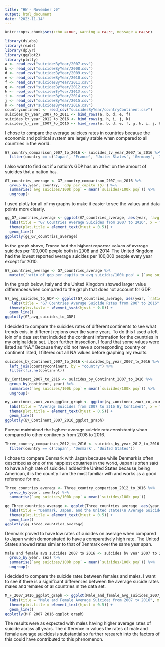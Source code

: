 ```yaml
---
title: "HW - November 20"
output: html_document
date: "2022-11-14"
---
```



```r
knitr::opts_chunk$set(echo =TRUE, warning = FALSE, message = FALSE)
```



```r
library(dslabs)
library(readr)
library(dplyr)
library(ggplot2)
library(plotly)
a <- read_csv("suicidesByYear/2007.csv")
b <- read_csv("suicidesByYear/2008.csv")
d <- read_csv("suicidesByYear/2009.csv")
e <- read_csv("suicidesByYear/2010.csv")
f <- read_csv("suicidesByYear/2011.csv")
g <- read_csv("suicidesByYear/2012.csv")
h <- read_csv("suicidesByYear/2013.csv")
i <- read_csv("suicidesByYear/2014.csv")
j <- read_csv("suicidesByYear/2015.csv")
k <- read_csv("suicidesByYear/2016.csv")
countrycontinent <- read_csv("suicidesByYear/countryContinent.csv")
suicides_by_year_2007_to_2011 <- bind_rows(a, b, d, e, f)
suicides_by_year_2012_to_2016 <- bind_rows(g, h, i, j, k)
suicides_by_year_2007_to_2016 <- bind_rows(a, b, d, e, f, g, h, i, j, k)
```
I chose to compare the average suicides rates in countries because the economic and political system are largely stable when compared to all countries in the world.

```r
G7_country_comparison_2007_to_2016 <- suicides_by_year_2007_to_2016 %>%
  filter(country == c('Japan', 'France', 'United States', 'Germany', 'Italy', 'United Kingdom', 'Canada'))
```
I also want to find out if a nation's GDP has an affect on the amount of suicides that a nation has. 

```r
G7_countries_average <- G7_country_comparison_2007_to_2016 %>% 
  group_by(year, country, `gdp_per_capita ($)`) %>%
  summarise(`avg suicides/100k pop` = mean(`suicides/100k pop`)) %>%
  ungroup()
```
I used plotly for all of my graphs to make it easier to see the values and data points more clearly.  

```r
gg_G7_countries_average <- ggplot(G7_countries_average, aes(year, `avg suicides/100k pop`, color = country)) +
  labs(title = "G7 Countries Average Suicides from 2007 to 2016", x = "Year", y = "Average Suicides per 100k people") +
  theme(plot.title = element_text(hjust = 0.5)) +
  geom_line()
ggplotly(gg_G7_countries_average)
```
In the graph above, France had the highest reported values of average suicides per 100,000 people both in 2008 and 2014. The United Kingdom had the lowest reported average suicides per 100,000 people every year except for 2010. 

```r
G7_countries_average <- G7_countries_average %>% 
  mutate('ratio of gdp per capita to avg suicides/100k pop' = (`avg suicides/100k pop`*100)/`gdp_per_capita ($)`)
```

In the graph below, Italy and the United Kingdom showed larger value differences when compared to the graph that does not account for GDP.  

```r
G7_avg_suicides_to_GDP <- ggplot(G7_countries_average, aes(year, `ratio of gdp per capita to avg suicides/100k pop`, color = country)) +
   labs(title = "G7 Countries Average Suicide Rates from 2007 to 2016", x = "Year", y = "Ratio of Average Suicides per 100k people to GDP") +
  theme(plot.title = element_text(hjust = 0.5)) +
  geom_line()
ggplotly(G7_avg_suicides_to_GDP)
```

I decided to compare the suicides rates of different continents to see what trends exist in different regions over the same years. To do this I used a left join of a data set that included the continent information for the countries in my original data set. Upon further inspection, I found that some values were listed as "NA." Because they did not have a corresponding country or continent listed, I filtered out all NA values before graphing my results. 


```r
suicides_by_Continent_2007_to_2016 <-suicides_by_year_2007_to_2016 %>%
  left_join(countrycontinent, by = "country") %>%
  filter(!is.na(continent))
```


```r
By_Continent_2007_to_2016 <- suicides_by_Continent_2007_to_2016 %>%
  group_by(continent, year) %>%
  summarise(`avg suicides/100k pop` = mean(`suicides/100k pop`)) %>%
  ungroup()
```

```r
By_Continent_2007_2016_ggplot_graph <- ggplot(By_Continent_2007_to_2016, aes(year, `avg suicides/100k pop`, color = continent)) +
  labs(title = "Average Suicides from 2007 to 2016 By Continent", x = "Year", y = "Average Suicides per 100k people") +
  theme(plot.title = element_text(hjust = 0.5)) +
  geom_line()
ggplotly(By_Continent_2007_2016_ggplot_graph)
```
Europe maintained the highest average suicide rate consistently when compared to other continents from 2008 to 2016. 

```r
Three_country_comparison_2012_to_2016 <- suicides_by_year_2012_to_2016 %>%
  filter(country == c('Japan', 'Denmark', 'United States'))
```
I chose to compare Denmark with Japan because while Denmark is often described as one of the happiest countries in the world, Japan is often said to have a high rate of suicide. I added the United States because, being American, it is the country I am the most familiar with and works as a good reference for me.

```r
Three_countries_average <- Three_country_comparison_2012_to_2016 %>% 
  group_by(year, country) %>%
  summarise(`avg suicides/100k pop` = mean(`suicides/100k pop`))
```


```r
gg_Three_countries_average <- ggplot(Three_countries_average, aes(year, `avg suicides/100k pop`, color = country)) +
  labs(title = "Denmark, Japan, and the United States\n Average Suicides from 2007 to 2016", x = "Year", y = "Average Suicides per 100k people") +
  theme(plot.title = element_text(hjust = 0.5)) +
  geom_line()
ggplotly(gg_Three_countries_average)
```
Denmark proved to have low rates of suicides on average when compared to Japan which demonstrated to have a comparatively high rate. The United States showed rates similar to that of Denmark over the same year span.

```r
Male_and_female_avg_suicides_2007_to_2016 <- suicides_by_year_2007_to_2016 %>%
  group_by(year, sex) %>%
  summarise(`avg suicides/100k pop` = mean(`suicides/100k pop`)) %>%
  ungroup()
```

i decided to compare the suicide rates between females and males. I want to see if there is a significant differences between the average suicide rates males and females of all countries in the data set. 

```r
M_F_2007_2016_ggplot_graph <- ggplot(Male_and_female_avg_suicides_2007_to_2016, aes(year, `avg suicides/100k pop`, color = sex)) +
  labs(title = "Male and Female Average Suicides from 2007 to 2016", x = "Year", y = "Average Suicides per 100k people") +
  theme(plot.title = element_text(hjust = 0.5)) +
  geom_line()
ggplotly(M_F_2007_2016_ggplot_graph)
```

The results were as expected with males having higher average rates of suicide across all years. The difference in values the rates of male and female average suicides is substantial so further research into the factors of this could have contributed to this phenomenon. 
